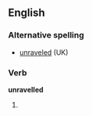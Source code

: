 ==English==

===Alternative spelling===
*[[unraveled]] (UK)

===Verb===
'''unravelled'''

#{{US}} {{past of|[[unravel]]}}